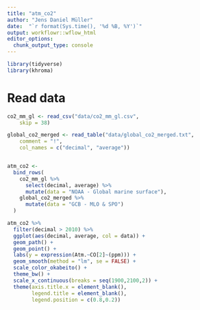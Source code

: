 ```yaml
---
title: "atm_co2"
author: "Jens Daniel Müller"
date:  "`r format(Sys.time(), '%d %B, %Y')`"
output: workflowr::wflow_html
editor_options:
  chunk_output_type: console
---
```


```r

library(tidyverse)
library(khroma)

```


# Read data

```r

co2_mm_gl <- read_csv("data/co2_mm_gl.csv", 
    skip = 38)

global_co2_merged <- read_table("data/global_co2_merged.txt", 
    comment = "!",
    col_names = c("decimal", "average"))


atm_co2 <-
  bind_rows(
    co2_mm_gl %>%
      select(decimal, average) %>%
      mutate(data = "NOAA - Global marine surface"),
    global_co2_merged %>%
      mutate(data = "GCB - MLO & SPO")
  )

```

```r

atm_co2 %>% 
  filter(decimal > 2010) %>% 
  ggplot(aes(decimal, average, col = data)) +
  geom_path() +
  geom_point() +
  labs(y = expression(Atm.~CO[2]~(ppm))) +
  geom_smooth(method = "lm", se = FALSE) +
  scale_color_okabeito() +
  theme_bw() +
  scale_x_continuous(breaks = seq(1900,2100,2)) +
  theme(axis.title.x = element_blank(),
        legend.title = element_blank(),
        legend.position = c(0.8,0.2))
  
  

```


